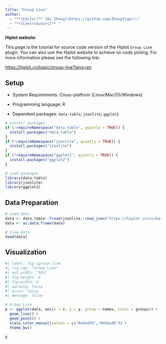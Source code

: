 ```yaml
---
title: "Group Line"
author:
  - "**[Editor]** [Hu Zheng](https://github.com/ZhengTiger);"
  - "**[Contributors]** "
---
```


::: callout-note
**Hiplot website**

This page is the tutorial for source code version of the Hiplot `Group Line` plugin. You can also use the Hiplot website to achieve no code ploting. For more information please see the following link:

<https://hiplot.cn/basic/group-line?lang=en>
:::

## Setup

-   System Requirements: Cross-platform (Linux/MacOS/Windows)

-   Programming language: R

-   Dependent packages: `data.table`; `jsonlite`; `ggplot2`

```r
# Install packages
if (!requireNamespace("data.table", quietly = TRUE)) {
  install.packages("data.table")
}
if (!requireNamespace("jsonlite", quietly = TRUE)) {
  install.packages("jsonlite")
}
if (!requireNamespace("ggplot2", quietly = TRUE)) {
  install.packages("ggplot2")
}

# Load packages
library(data.table)
library(jsonlite)
library(ggplot2)
```

## Data Preparation

```r
# Load data
data <- data.table::fread(jsonlite::read_json("https://hiplot.cn/ui/basic/group-line/data.json")$exampleData$textarea[[1]])
data <- as.data.frame(data)

# View data
head(data)
```

## Visualization

```r
#| label: fig-1group-line
#| fig-cap: "Group Line"
#| out.width: "95%"
#| fig-height: 4
#| fig-width: 8
#| warning: false
#| error: false
#| message: false

# Group Line
p <- ggplot(data, aes(x = x, y = y, group = names, color = groups)) +
  geom_line() +
  geom_point() +
  scale_color_manual(values = c("#e04d39","#5bbad6")) +
  theme_bw()

p
```


